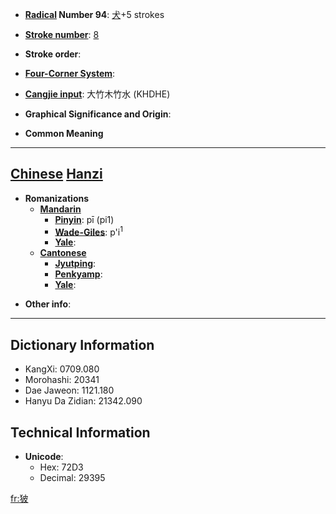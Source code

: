 * '''[[Wiktionary:Chinese radical index| Radical]] Number 94''': [[Wiktionary:Chinese radical index 犬|犬]]+5 strokes

* '''[[Wiktionary:Chinese total strokes index|Stroke number]]''': [[Wiktionary:Chinese total strokes index 8|8]]

* '''Stroke order''': 

* '''[[Wiktionary:Chinese four corner index|Four-Corner System]]''': 

* '''[[Wiktionary:Chinese Cangjie index|Cangjie input]]''': 大竹木竹水 (KHDHE)

* '''Graphical Significance and Origin''': 

* '''Common Meaning'''

----

== [[Chinese]] [[Hanzi]] ==

* '''Romanizations'''
** '''[[Mandarin]]'''
*** '''[[Pinyin]]''': pī (pi1)
*** '''[[Wade-Giles]]''': p'i<sup>1</sup>
*** '''[[Yale]]''': 
** '''[[Cantonese]]'''
*** '''[[Jyutping]]''':
*** '''[[Penkyamp]]''': 
*** '''[[Yale]]''': 

* '''Other info''': 

----

== Dictionary Information ==

* KangXi: 0709.080
* Morohashi: 20341
* Dae Jaweon: 1121.180
* Hanyu Da Zidian: 21342.090

== Technical Information ==

* '''Unicode''':
** Hex: 72D3
** Decimal: 29395

[[fr:狓]]
